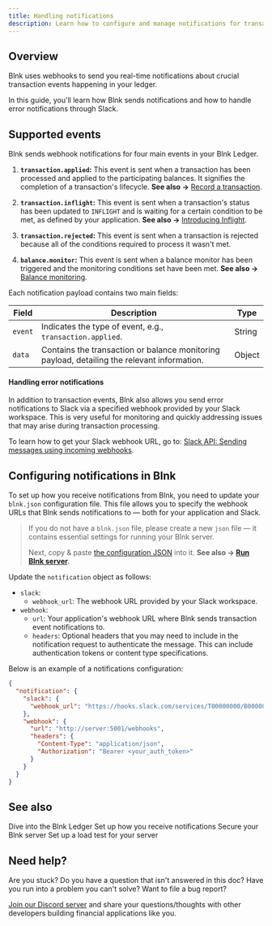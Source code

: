 ```yaml
---
title: Handling notifications
description: Learn how to configure and manage notifications for transaction events in Blnk.
---
```

## Overview

Blnk uses webhooks to send you real-time notifications about crucial transaction events happening in your ledger. 

In this guide, you'll learn how Blnk sends notifications and how to handle error notifications through Slack. 

## Supported events

Blnk sends webhook notifications for four main events in your Blnk Ledger.

1. **`transaction.applied`:** This event is sent when a transaction has been processed and applied to the participating balances. It signifies the completion of a transaction's lifecycle. **See also →** [Record a transaction](/ledger/tutorial/record-a-transaction).

2. **`transaction.inflight`:** This event is sent when a transaction's status has been updated to `INFLIGHT` and is waiting for a certain condition to be met, as defined by your application. **See also →** [Introducing Inflight](/ledger/tutorial/inflight).

3. **`transaction.rejected`:** This event is sent when a transaction is rejected because all of the conditions required to process it wasn't met. 

4. **`balance.monitor`:** This event is sent when a balance monitor has been triggered and the monitoring conditions set have been met. **See also →** [Balance monitoring](/ledger/tutorial/balance-monitoring).

Each notification payload contains two main fields:

| Field | Description | Type
| --- | --- | ---
| `event` | Indicates the type of event, e.g., `transaction.applied`. | String
| `data` | Contains the transaction or balance monitoring payload, detailing the relevant information. | Object

#### Handling error notifications

In addition to transaction events, Blnk also allows you send error notifications to Slack via a specified webhook provided by your Slack workspace. This is very useful for monitoring and quickly addressing issues that may arise during transaction processing.

To learn how to get your Slack webhook URL, go to: [Slack API: Sending messages using incoming webhooks](https://api.slack.com/messaging/webhooks).

## Configuring notifications in Blnk

To set up how you receive notifications from Blnk, you need to update your `blnk.json` configuration file. This file allows you to specify the webhook URLs that Blnk sends notifications to — both for your application and Slack.

>If you do not have a `blnk.json` file, please create a new `json` file — it contains essential settings for running your Blnk server.
>
>Next, copy & paste [the configuration JSON](/intro/config) into it. **See also → [Run Blnk server](/intro/run-blnk-server).** 

Update the `notification` object as follows:

- `slack`:
	- `webhook_url`: The webhook URL provided by your Slack workspace.
- `webhook`:
	- `url`: Your application's webhook URL where Blnk sends transaction event notifications to.
	- `headers`: Optional headers that you may need to include in the notification request to authenticate the message. This can include authentication tokens or content type specifications.

Below is an example of a notifications configuration:

```json
{
  "notification": {
    "slack": {
      "webhook_url": "https://hooks.slack.com/services/T00000000/B00000000/XXXXXXXXXXXXXXXXXXXXXXXX"
    },
    "webhook": {
      "url": "http://server:5001/webhooks",
      "headers": {
        "Content-Type": "application/json",
        "Authorization": "Bearer <your_auth_token>"
      }
    }
  }
}
```

## See also

<CardGroup>
	<Card title="Getting started" icon="book-open-cover" href="/ledger/tutorial/create-a-ledger">
        Dive into the Blnk Ledger
    </Card>
    <Card title="Managing notifications" icon="book-open-cover" href="/intro/notifications">
	    Set up how you receive notifications
    </Card>
    <Card title="Enable secure mode" icon="sliders" href="/intro/secure-blnk-server">
        Secure your Blnk server
    </Card>
    <Card title="Load testing with k6" icon="sliders`" href="/intro/load-testing">
        Set up a load test for your server
    </Card>
</CardGroup>

## Need help?

Are you stuck? Do you have a question that isn't answered in this doc? Have you run into a problem you can't solve? Want to file a bug report?

[Join our Discord server](https://discord.gg/7WNv94zPpx) and share your questions/thoughts with other developers building financial applications like you.